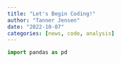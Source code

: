 ```yaml
---
title: "Let's Begin Coding!"
author: "Tanner Jensen"
date: "2022-10-07"
categories: [news, code, analysis]
---
```



```python
import pandas as pd


```
